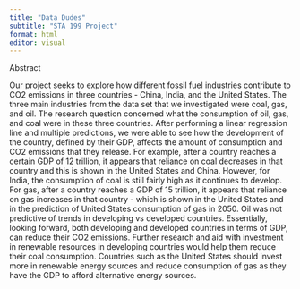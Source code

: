 ```yaml
---
title: "Data Dudes"
subtitle: "STA 199 Project"
format: html
editor: visual
---
```


Abstract

Our project seeks to explore how different fossil fuel industries contribute to CO2 emissions in three countries - China, India, and the United States. The three main industries from the data set that we investigated were coal, gas, and oil. The research question concerned what the consumption of oil, gas, and coal were in these three countries. After performing a linear regression line and multiple predictions, we were able to see how the development of the country, defined by their GDP, affects the amount of consumption and CO2 emissions that they release. For example, after a country reaches a certain GDP of 12 trillion, it appears that reliance on coal decreases in that country and this is shown in the United States and China. However, for India, the consumption of coal is still fairly high as it continues to develop. For gas, after a country reaches a GDP of 15 trillion, it appears that reliance on gas increases in that country - which is shown in the United States and in the prediction of United States consumption of gas in 2050. Oil was not predictive of trends in developing vs developed countries. Essentially, looking forward, both developing and developed countries in terms of GDP, can reduce their CO2 emissions. Further research and aid with investment in renewable resources in developing countries would help them reduce their coal consumption. Countries such as the United States should invest more in renewable energy sources and reduce consumption of gas as they have the GDP to afford alternative energy sources.

